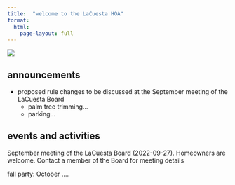 ```yaml
---
title:  "welcome to the LaCuesta HOA"
format: 
  html:
    page-layout: full
---
```


![](img/entrance.png)

## announcements

- proposed rule changes to be discussed at the September meeting of the LaCuesta Board
  + palm tree trimming...
  + parking...


## events and activities

::: board-meeting
September meeting of the LaCuesta Board (2022-09-27). Homeowners are welcome. Contact a member of the Board for meeting details 
:::

::: fall-party
fall party: October ....
:::

